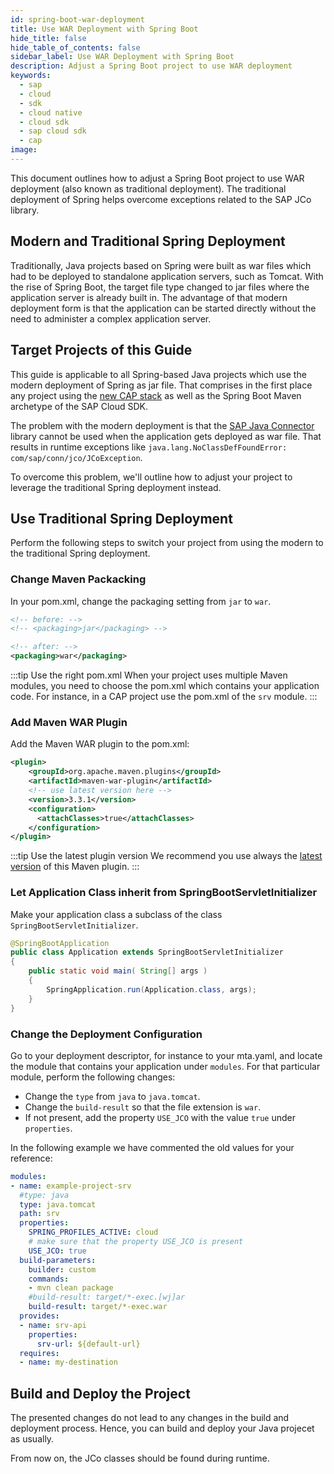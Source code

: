 ```yaml
---
id: spring-boot-war-deployment
title: Use WAR Deployment with Spring Boot
hide_title: false
hide_table_of_contents: false
sidebar_label: Use WAR Deployment with Spring Boot
description: Adjust a Spring Boot project to use WAR deployment
keywords:
  - sap
  - cloud
  - sdk
  - cloud native
  - cloud sdk
  - sap cloud sdk
  - cap
image:
---
```


This document outlines how to adjust a Spring Boot project to use WAR deployment (also known as traditional deployment).
The traditional deployment of Spring helps overcome exceptions related to the SAP JCo library.

## Modern and Traditional Spring Deployment

Traditionally, Java projects based on Spring were built as war files which had to be deployed to standalone application servers, such as Tomcat.
With the rise of Spring Boot, the target file type changed to jar files where the application server is already built in.
The advantage of that modern deployment form is that the application can be started directly without the need to administer a complex application server.

## Target Projects of this Guide
This guide is applicable to all Spring-based Java projects which use the modern deployment of Spring as jar file.
That comprises in the first place any project using the [new CAP stack](https://cap.cloud.sap/docs/) as well as the Spring Boot Maven archetype of the SAP Cloud SDK.

The problem with the modern deployment is that the [SAP Java Connector](https://support.sap.com/en/product/connectors/jco.html) library cannot be used when the application gets deployed as war file.
That results in runtime exceptions like `java.lang.NoClassDefFoundError: com/sap/conn/jco/JCoException`.

To overcome this problem, we'll outline how to adjust your project to leverage the traditional Spring deployment instead.

## Use Traditional Spring Deployment
Perform the following steps to switch your project from using the modern to the traditional Spring deployment.

### Change Maven Packacking
In your pom.xml, change the packaging setting from `jar` to `war`.
```xml
<!-- before: -->
<!-- <packaging>jar</packaging> -->

<!-- after: -->
<packaging>war</packaging>
```
:::tip Use the right pom.xml
When your project uses multiple Maven modules, you need to choose the pom.xml which contains your application code.
For instance, in a CAP project use the pom.xml of the `srv` module.
:::

### Add Maven WAR Plugin
Add the Maven WAR plugin to the pom.xml:
```xml
<plugin>
    <groupId>org.apache.maven.plugins</groupId>
    <artifactId>maven-war-plugin</artifactId>
    <!-- use latest version here -->
    <version>3.3.1</version>
    <configuration>
      <attachClasses>true</attachClasses>
    </configuration>
</plugin>
```
:::tip Use the latest plugin version
We recommend you use always the [latest version](https://mvnrepository.com/artifact/org.apache.maven.plugins/maven-war-plugin) of this Maven plugin.
:::

### Let Application Class inherit from SpringBootServletInitializer 
Make your application class a subclass of the class `SpringBootServletInitializer`.
```java
@SpringBootApplication
public class Application extends SpringBootServletInitializer
{
    public static void main( String[] args )
    {
        SpringApplication.run(Application.class, args);
    }
}
```

### Change the Deployment Configuration
Go to your deployment descriptor, for instance to your mta.yaml, and locate the module that contains your application under `modules`.
For that particular module, perform the following changes:
- Change the `type` from `java` to `java.tomcat`.
- Change the `build-result` so that the file extension is `war`.
- If not present, add the property `USE_JCO` with the value `true` under `properties`.

In the following example we have commented the old values for your reference:
```yaml
modules:
- name: example-project-srv
  #type: java
  type: java.tomcat
  path: srv
  properties:
    SPRING_PROFILES_ACTIVE: cloud
    # make sure that the property USE_JCO is present
    USE_JCO: true
  build-parameters:
    builder: custom
    commands:
    - mvn clean package
    #build-result: target/*-exec.[wj]ar
    build-result: target/*-exec.war
  provides:
  - name: srv-api
    properties:
      srv-url: ${default-url}
  requires:
  - name: my-destination
```

## Build and Deploy the Project
The presented changes do not lead to any changes in the build and deployment process.
Hence, you can build and deploy your Java projecet as usually.

From now on, the JCo classes should be found during runtime.